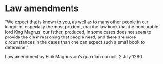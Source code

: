 # Law amendments

“We expect that is known to you, as well as to many other people in our kingdom, especially the most prudent, that the law book that the honourable lord King Magnus, our father, produced, in some cases does not seem to provide the clear reasoning that people need, and there are more circumstances in the cases than one can expect such a small book to determine.”

Law amendment by Eirik Magnusson’s guardian council, 2 July 1280
